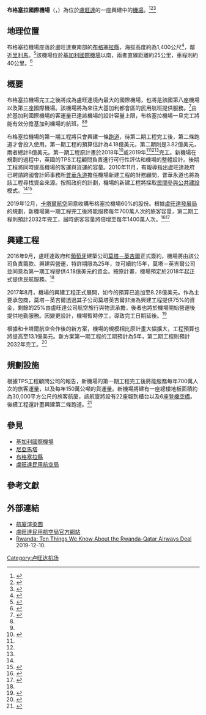 {{future public transportation|time=2022-04-20T08:02:28+00:00}}
{{Infobox airport 
| name         = 布格塞拉國際機場
| nativename   = Bugesera International Airport
| nativename-a = 
| nativename-r = 
| image        = 
| image-width  = 
| caption      = 
| IATA         = 
| ICAO         = 
| type         = 公用機場、民用機場
| owner        = 盧旺達民用航空局
| operator     = 
| city-served  = {{RWA}}[[基加利|基加利]]
| location     = {{RWA}}[[基加利|基加利]]
| elevation-f  = 4,600
| elevation-m  = 1,400
| coordinates  = {{coord|02|08|09|S|30|11|00|E|region:RW|display=inline,title}}<ref>{{google maps|
url=https://www.google.com/maps/place/2%C2%B008'09.0%22S+30%C2%B011'00.0%22E/@-2.1358333,30.18115,451m/data=!3m2!1e3!4b1!4m5!3m4!1s0x0:0x0!8m2!3d-2.1358333!4d30.1833333 | title=Planned Location of Bugesera International Airport | accessdate=2017-08-17 }}</ref>
| website      = 
| pushpin_map            = Rwanda
| pushpin_mapsize        =
| pushpin_map_alt        =
| pushpin_map_caption    = 於盧旺達境內的位置
| pushpin_relief         =
| pushpin_image          =
| pushpin_label          = 布格塞拉
| pushpin_label_position =
| pushpin_mark           =
| pushpin_marksize       =
| metric-elev  = 
| metric-rwy   = 
| r1-number    = 
| r1-length-f  = 13800
| r1-length-m  = 
| r1-surface   = 混凝土
| stat-year    = 
| stat1-header = 
| stat1-data   = 
| stat2-header = 
| stat2-data   = 
| footnotes    = 
}}

'''布格塞拉國際機場'''（{{lang-en|Bugesera International Airport}}，{{Airport codes|暫無|暫無}}）為位於[[盧旺達|盧旺達]]的一座興建中的[[機場|機場]]。<ref name="Start">{{cite web |accessdate=14 August 2017 |url=https://www.theeastafrican.co.ke/rwanda/Business/Construction-work-on-Bugesera-Airport-starts-/1433224-4056862-gys2md/index.html |title=Construction work on Bugesera Airport starts |date=2017-08-14 |newspaper=The EastAfrican |first=Rodrigues |last=Rwirahira |location=Nairobi |archive-date=2019-11-06 |archive-url=https://web.archive.org/web/20191106024446/https://www.theeastafrican.co.ke/rwanda/Business/Construction-work-on-Bugesera-Airport-starts-/1433224-4056862-gys2md/index.html |dead-url=no }}</ref><ref>{{cite web|date=2014-07-16|accessdate=2016-09-07|url=http://allafrica.com/stories/201407170161.html|title=Rwanda: Bugesera Airport Project To Start After Families' Pay-Off|newspaper=New Times (Rwanda) via AllAfrica.com|last=Habimana|first=Seraphine|location=Kigali|archive-date=2016-03-04|archive-url=https://web.archive.org/web/20160304095621/http://allafrica.com/stories/201407170161.html|dead-url=no}}</ref><ref name="On">{{cite web |title=Bugesera construction at 10pc, five months on |access-date=2018-02-05 |first=Ivan |last=Mugisha |url=https://www.theeastafrican.co.ke/rwanda/Business/Bugesera-construction-five-months-on/1433224-4289358-u5qcmy/index.html |date=2018-02-04 |newspaper=The EastAfrican |location=Nairobi |archive-date=2019-11-06 |archive-url=https://web.archive.org/web/20191106024429/https://www.theeastafrican.co.ke/rwanda/Business/Bugesera-construction-five-months-on/1433224-4289358-u5qcmy/index.html |dead-url=no }}</ref>

== 地理位置 ==
布格塞拉機場座落於盧旺達東南部的[[布格塞拉縣|布格塞拉縣]]，海拔高度約為1,400公尺<ref>{{cite web | title=Elevation of Rilima Above Sea Level | author=FRC | url=http://www.fallingrain.com/world/RW/11/Rilima.html | date=2017-08-17 | accessdate=2017-08-17 | publisher=Fallingrain.com  (FRC) | archive-date=2018-06-13 | archive-url=https://web.archive.org/web/20180613020002/http://www.fallingrain.com/world/RW/11/Rilima.html | dead-url=no }}</ref>，鄰近[[里利馬|里利馬]]。<ref name="Where">{{cite web |url=http://allafrica.com/stories/201708110118.html |title=Rwanda:Bugesera Residents Eye Jobs as Works on New Airport Take Off |date=2017-08-11 |accessdate=2017-08-17 |last=Mwai |first=Collins |newspaper=New Times (Rwanda) |location=Kigali |archive-url=https://web.archive.org/web/20170818045213/http://allafrica.com/stories/201708110118.html |archive-date=2017-08-18 }}</ref>該機場位於[[基加利國際機場|基加利國際機場]]以南，兩者直線距離約25公里，車程則約40公里。<ref>{{cite web |url=http://distancecalculator.globefeed.com/Rwanda_Distance_Result.asp?fromplace=Kigali%20International%20Airport%2C%20KN%205%20Road%2C%20Kigali%2C%20Rwanda&toplace=Rilima%2C%20Eastern%20Province%2C%20Rwanda%2C&dt1=ChIJ1XpB-Zan3BkR4v5rKXK660U&dt2=ChIJDxFNfQyrxBkRZ3PWePix2Vg |accessdate=2017-08-17 |title=Distance between Kigali International Airport, KN 5 Road, Kigali, Rwanda and Rilima, Eastern Province, Rwanda |publisher=Globefeed.com (GFC) |author=GFC |date=2017-08-17 |archive-date=2018-09-02 |archive-url=https://web.archive.org/web/20180902183901/https://distancecalculator.globefeed.com/Rwanda_Distance_Result.asp?fromplace=Kigali%20International%20Airport%2C%20KN%205%20Road%2C%20Kigali%2C%20Rwanda&toplace=Rilima%2C%20Eastern%20Province%2C%20Rwanda%2C&dt1=ChIJ1XpB-Zan3BkR4v5rKXK660U&dt2=ChIJDxFNfQyrxBkRZ3PWePix2Vg |dead-url=no }}</ref>

== 概要 ==
布格塞拉機場完工之後將成為盧旺達境內最大的國際機場，也將是該國第八座機場以及第三座國際機場。該機場將為來往大基加利都會區的民用航班提供服務。<ref name="One">{{cite web|accessdate=2014-11-29|url=http://expogr.com/detail_news.php?newsid=107&pageid=2&t=New%20Bugesera%20International%20Airport,%20Rwanda%20among%20projects%20that%20need%20US$1bn|title=New Bugesera International Airport, Rwanda Among Projects That Need US$1 Billion|date=2014-08-13|author=EXPOGR|publisher=Expogr.Com (EXPOGR) Quoting Construction Review Online|archive-date=2020-10-19|archive-url=https://web.archive.org/web/20201019173422/https://expogr.com/detail_news.php?newsid=107&pageid=2&t=New%20Bugesera%20International%20Airport,%20Rwanda%20among%20projects%20that%20need%20US$1bn|dead-url=no}}</ref>由於基加利國際機場的客運量已達該機場的設計容量上限，布格塞拉機場一旦完工將能有效分擔基加利機場的航班。<ref name="On"/><ref name="One"/>

布格塞拉機場的第一期工程將只會興建一條[[跑道|跑道]]，待第二期工程完工後，第二條跑道才會投入使用。第一期工程的預算估計為4.18億美元，第二期則是3.82億美元，兩者總計8億美元。第一期工程原計畫於2018年<ref name="Ink">{{cite web | date=2016-09-02 | url=https://www.theeastafrican.co.ke/business/Rwanda-inks-deal-with-Portuguese-firm-for-Bugesera-airport/2560-3367362-yky73m/index.html | title=Rwanda inks $418m deal with Portuguese firm for Bugesera airport | newspaper=The East African | location=Nairobi | author=Ivan R. Mugisha | accessdate=2016-09-07 | archive-date=2018-06-13 | archive-url=https://web.archive.org/web/20180613015153/http://www.theeastafrican.co.ke/business/Rwanda-inks-deal-with-Portuguese-firm-for-Bugesera-airport/2560-3367362-yky73m/index.html | dead-url=no }}</ref>或2019年<ref name="Start"/><ref name="On"/><ref name="Where"/>完工。新機場在規劃的過程中，英國的TPS工程顧問負責進行可行性評估和機場的整體設計。後期工程將同時提高機場的客運與貨運的容量。2010年11月，有報導指出盧旺達政府已聘請跨國會計師事務所[[普華永道|普華永道]]擔任機場新建工程的財務顧問，普華永道也將為該工程尋找資金來源。按照政府的計劃，機場的新建工程將採取[[政府和社會資本合作|民間參與公共建設]]模式。<ref name="On"/><ref>{{cite web |newspaper=The Independent (Uganda) |access-date=2018-02-05 |url=https://www.independent.co.ug/new-bugesera-international-airport-change-rwanda/ |title=New Bugesera International Airport Could Change Rwanda |date=2010-11-23 |location=Kampala |first=Esiara |last=Kabona |archive-date=2021-01-20 |archive-url=https://web.archive.org/web/20210120132343/https://www.independent.co.ug/new-bugesera-international-airport-change-rwanda/ |dead-url=no }}</ref>

2019年12月，[[卡塔爾航空|卡塔爾航空]]同意收購布格塞拉機場60%的股份。根據[[盧旺達發展局|盧旺達發展局]]的規劃，新機場第一期工程完工後將能服務每年700萬人次的旅客容量，第二期工程則預計2032年完工，屆時旅客容量將倍增至每年1400萬人次。<ref>{{cite web |date=2019-12-10 |url=https://www.aljazeera.com/ajimpact/qatar-airways-buy-rwandan-international-airport-191209212841510.html |title=Qatar Airways to buy new Rwandan international airport |publisher=Al Jazeera |access-date=2019-12-10 |archive-date=2020-08-06 |archive-url=https://web.archive.org/web/20200806154503/https://www.aljazeera.com/ajimpact/qatar-airways-buy-rwandan-international-airport-191209212841510.html |dead-url=no }}</ref><ref>{{cite web |url=https://www.theeastafrican.co.ke/business/Qatar-Airways-stake-in-Rwanda-airport/2560-5379966-32mpxmz/index.html |title=Qatar Airways To Take Majority Stake In New Rwandan International Airport |newspaper=The EastAfrican |date=2019-12-10 |access-date=2019-12-10 |author=Reuters |archive-date=2020-10-11 |archive-url=https://web.archive.org/web/20201011230107/https://www.theeastafrican.co.ke/business/Qatar-Airways-stake-in-Rwanda-airport/2560-5379966-32mpxmz/index.html |dead-url=no }}</ref>

== 興建工程 ==
2016年9月，盧旺達政府和[[葡萄牙|葡萄牙]]建築公司[[莫塔－英吉爾|莫塔－英吉爾]]正式簽約，機場將由該公司負責籌款、興建與營運，特許期限為25年，並可續約15年，莫塔－英吉爾公司並同意為第一期工程提供4.18億美元的資金。按原計畫，機場預定於2018年起正式提供民航服務。<ref name="Ink"/>

2017年8月，機場的興建工程正式展開，如今的預算已追加至8.28億美元。作為主要承包商，莫塔－英吉爾透過其子公司莫塔英吉爾非洲為興建工程提供75%的資金，剩餘的25%由盧旺達公司航空旅行與物流承擔，後者也將於機場開始營運後提供地勤服務。因變更設計，機場暫時停工，導致完工日期延後。<ref>{{cite web |url=https://www.newtimes.co.rw/news/bugesera-international-airport-under-redesign |title=Bugesera International Airport under redesign |publisher=New Times (Rwanda) |author=New Times Reporter |date=2019-04 |access-date=2019-04-10 |place=Kigali |archive-date=2019-03-20 |archive-url=https://web.archive.org/web/20190320130037/https://www.newtimes.co.rw/news/bugesera-international-airport-under-redesign |dead-url=no }}</ref>

根據和卡塔爾航空合作後的新方案，機場的規模相比原計畫大幅擴大，工程預算也將提高至13.1億美元。新方案第一期工程的工期預計為5年，第二期工程則預計2032年完工。<ref name="LargeR">{{cite web |newspaper=Business Daily Africa |url=https://www.businessdailyafrica.com/corporate/companies/Qatar-Sh131bn-Rwanda-airport-set-to-rival-JKIA/4003102-5381184-yv1agsz/index.html |title=Qatar’s Sh131bn Rwanda airport set to rival JKIA |date=2019-12-11 |access-date=2019-12-11 |author=Gerald Andae |location=Nairobi |archive-date=2020-08-13 |archive-url=https://web.archive.org/web/20200813120454/https://www.businessdailyafrica.com/corporate/companies/Qatar-Sh131bn-Rwanda-airport-set-to-rival-JKIA/4003102-5381184-yv1agsz/index.html |dead-url=no }}</ref>

== 規劃設施 ==
根據TPS工程顧問公司的報告，新機場的第一期工程完工後將能服務每年700萬人次的旅客運量，以及每年150萬公噸的貨運量。新機場將建有一座總樓地板面積約為30,000平方公尺的旅客航廈，該航廈將設有22座報到櫃台以及6座[[空橋|登機空橋]]。後續工程還計畫興建第二條跑道。<ref>{{cite web | url=https://www.archdaily.com/911624/rwandas-bugesera-international-airport-to-set-records-for-sustainability | title=Rwanda’s Bugesera International Airport to Set Records for Sustainability | date=2019-02-20 | website=ArchDaily | access-date=2019-04-10 | archive-date=2021-01-26 | archive-url=https://web.archive.org/web/20210126132408/https://www.archdaily.com/911624/rwandas-bugesera-international-airport-to-set-records-for-sustainability | dead-url=no }}</ref>

== 參見 ==
* [[基加利國際機場|基加利國際機場]]
* [[尼亞馬塔|尼亞馬塔]]
* [[布格塞拉縣|布格塞拉縣]]
* [[盧旺達民用航空局|盧旺達民用航空局]]

== 參考文獻 ==
{{reflist|2}}

== 外部連結 ==
* [https://web.archive.org/web/20161005090822/http://www.newtimes.co.rw/files/photos/1441663524af.jpg 航廈渲染圖]
* [http://www.caa.gov.rw/ 盧旺達民用航空局官方網站] {{Webarchive|url=http://arquivo.pt/wayback/20141203203006/http%3A//www.caa.gov.rw/ |date=2014-12-03 }}
* [https://allafrica.com/stories/201912100019.html Rwanda: Ten Things We Know About the Rwanda-Qatar Airways Deal] {{Wayback|url=https://allafrica.com/stories/201912100019.html |date=20191227202746 }} 2019-12-10.

[[Category:卢旺达机场|Category:卢旺达机场]]